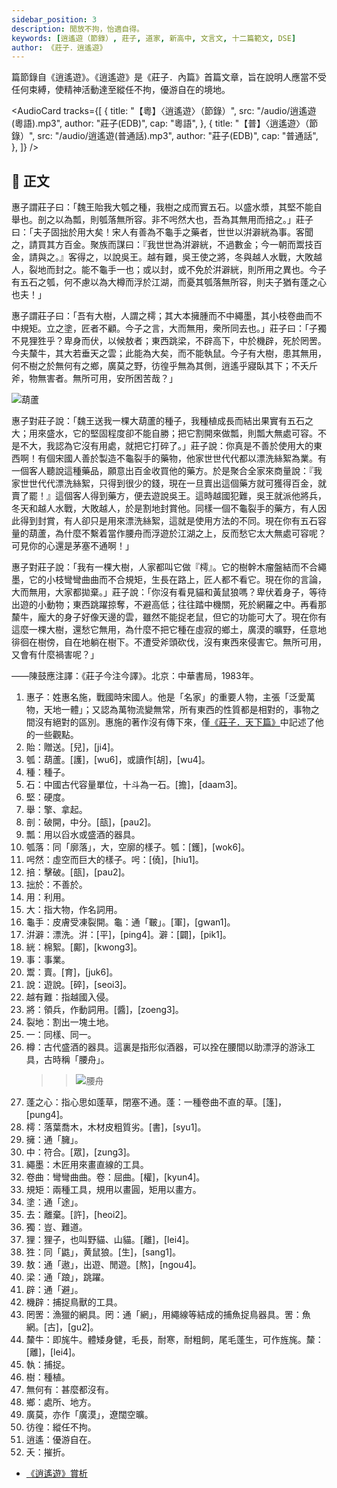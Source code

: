 ```yaml
---
sidebar_position: 3
description: 閒放不拘，怡適自得。
keywords: [逍遙遊（節錄）, 莊子, 道家, 新高中, 文言文, 十二篇範文, DSE]
author: 《莊子．逍遙遊》
---
```


<Intro>

篇節錄自《逍遙遊》。《逍遙遊》是《莊子．內篇》首篇文章，旨在說明人應當不受任何束縛，使精神活動達至縱任不拘，優游自在的境地。

</Intro>

<AudioCard
  tracks={[
    {
      title: "【粵】〈逍遙遊〉（節錄）",
      src: "/audio/逍遙遊(粵語).mp3",
      author: "莊子(EDB)",
      cap: "粵語",
    },
    {
      title: "【普】〈逍遙遊〉（節錄）",
      src: "/audio/逍遙遊(普通話).mp3",
      author: "莊子(EDB)",
      cap: "普通話",
    },
  ]}
/>

## 📖 正文

<div className="main prose">

惠子謂莊子曰：「魏王<Annotate title="贈送。粵[兒]，[ji4]。">貽</Annotate>我大<Annotate title="葫蘆。粵[護]，[wu6]，或讀作[胡]，[wu4]。">瓠</Annotate>之<Annotate title="種子。">種</Annotate>，我樹之成而實五<Annotate title="中國古代容量單位，十斗為一石。粵[擔]，[daam3]。">石</Annotate>。以盛水漿，其<Annotate title="硬度。">堅</Annotate>不能自<Annotate title="擎、拿起。">舉</Annotate>也。<Annotate title="破開，中分。粵[瓿]，[pau2]。">剖</Annotate>之以為<Annotate title="用以舀水或盛酒的器具。">瓢</Annotate>，則<Annotate title="同「廓落」，大，空廓的樣子。瓠：粵[鑊]，[wok6]。">瓠落</Annotate>無所容。非不<Annotate title="虛空而巨大的樣子。呺：粵[僥]，[hiu1]。">呺然</Annotate>大也，吾為其無用而<Annotate title="擊破。粵[瓿]，[pau2]。">掊</Annotate>之。」莊子曰：「夫子固<Annotate title="不善於。">拙於</Annotate><Annotate title="利用。">用</Annotate><Annotate title="指大物，作名詞用。">大</Annotate>矣！宋人有善為不<Annotate title="皮膚受凍裂開。龜：通「皸」。粵[軍]，[gwan1]。">龜手</Annotate>之藥者，世世以<Annotate title="漂洗。洴：粵[平]，[ping4]。澼：粵[闢]，[pik1]。">洴澼</Annotate><Annotate title="棉絮。粵[鄺]，[kwong3]。">絖</Annotate>為<Annotate title="事業。">事</Annotate>。客聞之，請買其方百金。聚族而謀曰：『我世世為洴澼絖，不過數金；今一朝而<Annotate title="賣。粵[育]，[juk6]。">鬻</Annotate>技百金，請與之。』客得之，以<Annotate title="遊說。粵[碎]，[seoi3]。">說</Annotate>吳王。<Annotate title="指越國入侵。">越有難</Annotate>，吳王使之<Annotate title="領兵，作動詞用。粵[醬]，[zoeng3]。">將</Annotate>，冬與越人水戰，大敗越人，<Annotate title="割出一塊土地。">裂地</Annotate>而封之。能不龜手<Annotate title="同樣、同一。">一</Annotate>也；或以封，或不免於洴澼絖，則所用之異也。今子有五石之瓠，何不慮以為大<Annotate title="古代盛酒的器具。這裏是指形似酒器，可以拴在腰間以助漂浮的游泳工具，古時稱「腰舟」。">樽</Annotate>而浮於江湖，而憂其瓠落無所容，則夫子猶有<Annotate title="指心思如蓬草，閉塞不通。蓬：一種卷曲不直的草。粵[篷]，[pung4]。">蓬之心</Annotate>也夫！」

惠子謂莊子曰：「吾有大樹，人謂之<Annotate title="落葉喬木，木材皮粗質劣。粵[書]，[syu1]。">樗</Annotate>；其大本<Annotate title="通「臃」。">擁</Annotate>腫而不<Annotate title="符合。粵[眾]，[zung3]。">中</Annotate><Annotate title="木匠用來畫直線的工具。">繩墨</Annotate>，其小枝<Annotate title="彎彎曲曲。卷：屈曲。粵[權]，[kyun4]。">卷曲</Annotate>而不中<Annotate title="兩種工具，規用以畫圓，矩用以畫方。">規矩</Annotate>。立之<Annotate title="通「途」。">塗</Annotate>，匠者不顧。今子之言，大而無用，衆所同<Annotate title="離棄。粵[許]，[heoi2]。">去</Annotate>也。」莊子曰：「子<Annotate title="豈、難道。">獨</Annotate>不見<Annotate title="狸子，也叫野貓、山貓。粵[離]，[lei4]。">狸</Annotate><Annotate title="同「鼪」，黄鼠狼。粵[生]，[sang1]。">狌</Annotate>乎？卑身而伏，以候<Annotate title="通「遨」，出遊、閒遊。粵[熬]，[ngou4]。">敖</Annotate>者；東西跳<Annotate title="通「踉」，跳躍。">梁</Annotate>，不<Annotate title="通「避」。">辟</Annotate>高下，中於<Annotate title="捕捉鳥獸的工具。">機辟</Annotate>，死於<Annotate title="漁獵的網具。罔：通「網」，用繩線等結成的捕魚捉鳥器具。罟：魚網。粵[古]，[gu2]。">罔罟</Annotate>。今夫<Annotate title="即旄牛。體矮身健，毛長，耐寒，耐粗飼，尾毛蓬生，可作旌旄。斄：粵[離]，[lei4]。">斄牛</Annotate>，其大若垂天之雲；此能為大矣，而不能<Annotate title="捕捉。">執</Annotate>鼠。今子有大樹，患其無用，何不<Annotate title="種植。">樹</Annotate>之於<Annotate title="甚麼都沒有。">無何有</Annotate>之<Annotate title="處所、地方。">鄉</Annotate>，<Annotate title="亦作「廣漠」，遼闊空曠。">廣莫</Annotate>之野，<Annotate title="縱任不拘。">彷徨</Annotate>乎無為其側，<Annotate title="優游自在。">逍遙</Annotate>乎寢臥其下；不<Annotate title="摧折。">夭</Annotate>斤斧，物無害者。無所可用，安所困苦哉？」

![葫蘆](/img/settext/逍遙遊/葫蘆.png)

</div>

<Translation>

惠子對莊子說：「魏王送我一棵大葫蘆的種子，我種植成長而結出果實有五石之大；用來盛水，它的堅固程度卻不能自勝；把它割開來做瓢，則瓢大無處可容。不是不大，我認為它沒有用處，就把它打碎了。」莊子說：你真是不善於使用大的東西啊！有個宋國人善於製造不龜裂手的藥物，他家世世代代都以漂洗絲絮為業。有一個客人聽說這種藥品，願意出百金收買他的藥方。於是聚合全家來商量說：『我家世世代代漂洗絲絮，只得到很少的錢，現在一旦賣出這個藥方就可獲得百金，就賣了罷！』這個客人得到藥方，便去遊說吳王。這時越國犯難，吳王就派他將兵，冬天和越人水戰，大敗越人，於是割地封賞他。同樣一個不龜裂手的藥方，有人因此得到封賞，有人卻只是用來漂洗絲絮，這就是使用方法的不同。現在你有五石容量的葫蘆，為什麼不繫着當作腰舟而浮遊於江湖之上，反而愁它太大無處可容呢？可見你的心還是茅塞不通啊！」

惠子對莊子說：「我有一棵大樹，人家都叫它做『樗』。它的樹幹木瘤盤結而不合繩墨，它的小枝彎彎曲曲而不合規矩，生長在路上，匠人都不看它。現在你的言論，大而無用，大家都拋棄。」莊子說：「你沒有看見貓和黃鼠狼嗎？卑伏着身子，等待出遊的小動物；東西跳躍掠奪，不避高低；往往踏中機關，死於網羅之中。再看那斄牛，龐大的身子好像天邊的雲，雖然不能捉老鼠，但它的功能可大了。現在你有這麼一棵大樹，還愁它無用，為什麼不把它種在虛寂的鄉土，廣漠的曠野，任意地徘徊在樹傍，自在地躺在樹下。不遭受斧頭砍伐，沒有東西來侵害它。無所可用，又會有什麼禍害呢？」

<p className="source">——陳鼓應注譯：《莊子今注今譯》。北京：中華書局，1983年。</p>

</Translation>

<Dictionary>

1. 惠子：姓惠名施，戰國時宋國人。他是「名家」的重要人物，主張「泛愛萬物，天地一體」；又認為萬物流變無常，所有東西的性質都是相對的，事物之間沒有絕對的區別。惠施的著作沒有傳下來，僅[《莊子．天下篇》](https://ctext.org/zhuangzi/tian-xia/zh#n3019)中記述了他的一些觀點。
2. 貽：贈送。<Py>[兒]，[ji4]。</Py>
3. 瓠：葫蘆。<Py>[護]，[wu6]，</Py>或讀作<Py>[胡]，[wu4]。</Py>
4. 種：種子。
5. 石：中國古代容量單位，十斗為一石。<Py>[擔]，[daam3]。</Py>
6. 堅：硬度。
7. 舉：擎、拿起。
8. 剖：破開，中分。<Py>[瓿]，[pau2]。</Py>
9. 瓢：用以舀水或盛酒的器具。
10. 瓠落：同「廓落」，大，空廓的樣子。瓠：<Py>[鑊]，[wok6]。</Py>
11. 呺然：虛空而巨大的樣子。呺：<Py>[僥]，[hiu1]。</Py>
12. 掊：擊破。<Py>[瓿]，[pau2]。</Py>
13. 拙於：不善於。
14. 用：利用。
15. 大：指大物，作名詞用。
16. 龜手：皮膚受凍裂開。龜：通「皸」。<Py>[軍]，[gwan1]。</Py>
17. 洴澼：漂洗。洴：<Py>[平]，[ping4]。</Py>澼：<Py>[闢]，[pik1]。</Py>
18. 絖：棉絮。<Py>[鄺]，[kwong3]。</Py>
19. 事：事業。
20. 鬻：賣。<Py>[育]，[juk6]。</Py>
21. 說：遊說。<Py>[碎]，[seoi3]。</Py>
22. 越有難：指越國入侵。
23. 將：領兵，作動詞用。<Py>[醬]，[zoeng3]。</Py>
24. 裂地：割出一塊土地。
25. 一：同樣、同一。
26. 樽：古代盛酒的器具。這裏是指形似酒器，可以拴在腰間以助漂浮的游泳工具，古時稱「腰舟」。
    > > ![腰舟](/img/settext/逍遙遊/腰舟.jpeg)
27. 蓬之心：指心思如蓬草，閉塞不通。蓬：一種卷曲不直的草。<Py>[篷]，[pung4]。</Py>
28. 樗：落葉喬木，木材皮粗質劣。<Py>[書]，[syu1]。</Py>
29. 擁：通「臃」。
30. 中：符合。<Py>[眾]，[zung3]。</Py>
31. 繩墨：木匠用來畫直線的工具。
32. 卷曲：彎彎曲曲。卷：屈曲。<Py>[權]，[kyun4]。</Py>
33. 規矩：兩種工具，規用以畫圓，矩用以畫方。
34. 塗：通「途」。
35. 去：離棄。<Py>[許]，[heoi2]。</Py>
36. 獨：豈、難道。
37. 狸：狸子，也叫野貓、山貓。<Py>[離]，[lei4]。</Py>
38. 狌：同「鼪」，黄鼠狼。<Py>[生]，[sang1]。</Py>
39. 敖：通「遨」，出遊、閒遊。<Py>[熬]，[ngou4]。</Py>
40. 梁：通「踉」，跳躍。
41. 辟：通「避」。
42. 機辟：捕捉鳥獸的工具。
43. 罔罟：漁獵的網具。罔：通「網」，用繩線等結成的捕魚捉鳥器具。罟：魚網。<Py>[古]，[gu2]。</Py>
44. 斄牛：即旄牛。體矮身健，毛長，耐寒，耐粗飼，尾毛蓬生，可作旌旄。斄：<Py>[離]，[lei4]。</Py>
45. 執：捕捉。
46. 樹：種植。
47. 無何有：甚麼都沒有。
48. 鄉：處所、地方。
49. 廣莫，亦作「廣漠」，遼闊空曠。
50. 彷徨：縱任不拘。
51. 逍遙：優游自在。
52. 夭：摧折。

</Dictionary>

<Media>
  <Tabs>
    <TabItem value="經典動畫教材套" default>
      <Youtube id="JiogAkJd9lY" />
    </TabItem>
    <TabItem value="莊子" default>
      <Youtube id="b-qoj4KTgCE" />
    </TabItem>
  </Tabs>
</Media>

<Resources>

- [《逍遙遊》賞析](https://www.edb.gov.hk/attachment/tc/curriculum-development/kla/chi-edu/recommended-passages/KS4_05.pdf)

</Resources>
